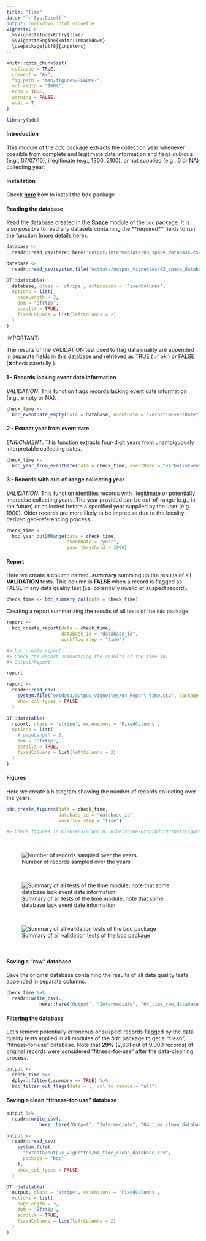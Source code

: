 ```yaml
---
title: "Time"
date: "`r Sys.Date()`"
output: rmarkdown::html_vignette
vignette: >
  %\VignetteIndexEntry{Time}
  %\VignetteEngine{knitr::rmarkdown}
  \usepackage[utf8]{inputenc}
---
```


```r
knitr::opts_chunk$set(
  collapse = TRUE,
  comment = "#>",
  fig.path = "man/figures/README-",
  out.width = "100%",
  echo = TRUE,
  warning = FALSE,
  eval = T
)
```

```r
library(bdc)
```

#### **Introduction**

This module of the *bdc* package extracts the collection year whenever possible from complete and legitimate date information and flags dubious (e.g., 07/07/10), illegitimate (e.g., 1300, 2100), or not supplied (e.g., 0 or NA) collecting year.

#### **Installation**

Check [**here**](https://brunobrr.github.io/bdc/) how to install the bdc package

#### **Reading the database**

Read the database created in the [**Space**](https://brunobrr.github.io/bdc/articles/space.html) module of the `bdc` package. It is also possible to read any datasets containing the \*\*required\*\* fields to run the function (more details [here](https://brunobrr.github.io/bdc/articles/integrate_datasets.html)).

```r
database <-
  readr::read_csv(here::here("Output/Intermediate/03_space_database.csv"))
```

```r
database <-
  readr::read_csv(system.file("extdata/outpus_vignettes/03_space_database.csv", package = "bdc"), show_col_types = FALSE)
```

```r
DT::datatable(
  database, class = 'stripe', extensions = 'FixedColumns',
  options = list(
    pageLength = 3,
    dom = 'Bfrtip',
    scrollX = TRUE,
    fixedColumns = list(leftColumns = 2)
  )
)
```

IMPORTANT:

The results of the VALIDATION test used to flag data quality are appended in separate fields in this database and retrieved as TRUE ( ✅ ok ) or FALSE (❌check carefully ).

#### **1 - Records lacking event date information**

*VALIDATION*. This function flags records lacking event date information (e.g., empty or NA).

```r
check_time <-
  bdc_eventDate_empty(data = database, eventDate = "verbatimEventDate")
```

#### **2 - Extract year from event date**

*ENRICHMENT*. This function extracts four-digit years from unambiguously interpretable collecting dates.

```r
check_time <-
  bdc_year_from_eventDate(data = check_time, eventDate = "verbatimEventDate")
```

#### **3 - Records with out-of-range collecting year**

*VALIDATION*. This function identifies records with illegitimate or potentially imprecise collecting years. The year provided can be out-of-range (e.g., in the future) or collected before a specified year supplied by the user (e.g., 1900). Older records are more likely to be imprecise due to the locality-derived geo-referencing process.

```r
check_time <-
  bdc_year_outOfRange(data = check_time,
                      eventDate = "year",
                      year_threshold = 1900)
```

#### **Report**

Here we create a column named **.summary** summing up the results of all **VALIDATION** tests. This column is **FALSE** when a record is flagged as FALSE in any data quality test (i.e. potentially invalid or suspect record).

```r
check_time <- bdc_summary_col(data = check_time)
```

Creating a report summarizing the results of all tests of the `bdc` package.

```r
report <-
  bdc_create_report(data = check_time,
                    database_id = "database_id",
                    workflow_step = "time")

#> bdc_create_report:
#> Check the report summarizing the results of the time in:
#> Output/Report

report
```

```r
report <-
  readr::read_csv(
    system.file("extdata/outpus_vignettes/04_Report_time.csv", package = "bdc"),
    show_col_types = FALSE
  )
```

```r
DT::datatable(
  report, class = 'stripe', extensions = 'FixedColumns',
  options = list(
    # pageLength = 5,
    dom = 'Bfrtip',
    scrollX = TRUE,
    fixedColumns = list(leftColumns = 2)
  )
)
```

#### **Figures**

Here we create a histogram showing the number of records collecting over the years.

```r
bdc_create_figures(data = check_time,
                   database_id = "database_id",
                   workflow_step = "time")

#> Check figures in C:/Users/Bruno R. Ribeiro/Desktop/bdc/Output/Figures
```

<br/>

![Number of records sampled over the years](https://github.com/brunobrr/bdc/blob/master/vignettes/images/time_year_BAR.png?raw=true)

<br/>

![Summary of all tests of the time module; note that some database lack event date information](https://github.com/brunobrr/bdc/blob/master/vignettes/images/time_.summary_BAR.png?raw=true)

<br/>

![Summary of all validation tests of the bdc package](https://github.com/brunobrr/bdc/blob/master/vignettes/images/time_summary_all_tests_BAR.png?raw=true)

<br/>

#### **Saving a "raw" database**

Save the original database containing the results of all data quality tests appended in separate columns.

```r
check_time %>%
  readr::write_csv(.,
            here::here("Output", "Intermediate", "04_time_raw_database.csv"))
```

#### **Filtering the database**

Let's remove potentially erroneous or suspect records flagged by the data quality tests applied in all modules of the *bdc* package to get a "clean", "fitness-for-use" database. Note that **29%** (2,631 out of 9.000 records) of original records were considered "fitness-for-use" after the data-cleaning process.

```r
output <-
  check_time %>%
  dplyr::filter(.summary == TRUE) %>%
  bdc_filter_out_flags(data = ., col_to_remove = "all")
```

#### **Saving a clean "fitness-for-use" database**

```r
output %>%
  readr::write_csv(.,
            here::here("Output", "Intermediate", "04_time_clean_database.csv"))
```

```r
output <-
  readr::read_csv(
    system.file(
      "extdata/outpus_vignettes/04_time_clean_database.csv",
      package = "bdc"
    ),
    show_col_types = FALSE
  )
```

```r
DT::datatable(
  output, class = 'stripe', extensions = 'FixedColumns',
  options = list(
    pageLength = 3,
    dom = 'Bfrtip',
    scrollX = TRUE,
    fixedColumns = list(leftColumns = 2)
  )
)
```
